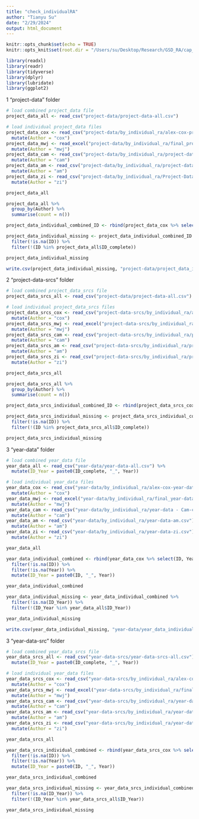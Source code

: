 ```yaml
---
title: "check_individualRA"
author: "Tianyu Su"
date: "2/29/2024"
output: html_document
---
```

```r
knitr::opts_chunk$set(echo = TRUE)
knitr::opts_knit$set(root.dir = "/Users/su/Desktop/Research/GSD_RA/cap_cost/cap-cost-error")
```

```r

library(readxl)
library(readr)
library(tidyverse)
library(dplyr)
library(lubridate)
library(ggplot2)

```

1 "project-data" folder
```r

# load combined project_data file
project_data_all <- read_csv("project-data/project-data-all.csv")

# load individual project_data files
project_data_cox <- read_csv("project-data/by_individual_ra/alex-cox-project-data.csv") %>%
  mutate(Author = "cox")
project_data_mwj <- read_excel("project-data/by_individual_ra/final_project-data_mwj.xlsx") %>%
  mutate(Author = "mwj")
project_data_cam <- read_csv("project-data/by_individual_ra/project-data - Cam-current.csv") %>%
  mutate(Author = "cam")
project_data_am <- read_csv("project-data/by_individual_ra/project-data-am.csv") %>%
  mutate(Author = "am")
project_data_zi <- read_csv("project-data/by_individual_ra/Project-Data-zi.csv") %>%
  mutate(Author = "zi")

```

```r

project_data_all

project_data_all %>%
  group_by(Author) %>%
  summarise(count = n())

```

```r

project_data_individual_combined_ID <- rbind(project_data_cox %>% select(ID, Author), project_data_mwj %>% select(ID, Author), project_data_cam %>% select(ID, Author), project_data_am %>% select(ID, Author), project_data_zi %>% select(ID, Author))

project_data_individual_missing <- project_data_individual_combined_ID %>%
  filter(!is.na(ID)) %>%
  filter(!(ID %in% project_data_all$ID_complete))

project_data_individual_missing

write.csv(project_data_individual_missing, "project-data/project_data_individual_missing.csv")

```

2 "project-data-srcs" folder
```r

# load combined project_data_srcs file
project_data_srcs_all <- read_csv("project-data/project-data-all.csv")

# load individual project_data_srcs files
project_data_srcs_cox <- read_csv("project-data-srcs/by_individual_ra/alex-cox-project-sources.csv") %>%
  mutate(Author = "cox")
project_data_srcs_mwj <- read_excel("project-data-srcs/by_individual_ra/final_project-data-srcs_mwj.xlsx") %>%
  mutate(Author = "mwj")
project_data_srcs_cam <- read_csv("project-data-srcs/by_individual_ra/project-data-srcs - Cam-current.csv") %>%
  mutate(Author = "cam")
project_data_srcs_am <- read_csv("project-data-srcs/by_individual_ra/project-data-srcs-am.csv") %>%
  mutate(Author = "am")
project_data_srcs_zi <- read_csv("project-data-srcs/by_individual_ra/project-data-srcs-zi.csv") %>%
  mutate(Author = "zi")

```

```r

project_data_srcs_all

project_data_srcs_all %>%
  group_by(Author) %>%
  summarise(count = n())

```

```r

project_data_srcs_individual_combined_ID <- rbind(project_data_srcs_cox %>% select(ID, Author), project_data_srcs_mwj %>% select(ID, Author), project_data_srcs_cam %>% select(ID, Author), project_data_srcs_am %>% select(ID, Author), project_data_srcs_zi %>% select(ID, Author))

project_data_srcs_individual_missing <- project_data_srcs_individual_combined_ID %>%
  filter(!is.na(ID)) %>%
  filter(!(ID %in% project_data_srcs_all$ID_complete))

project_data_srcs_individual_missing

```

3 "year-data" folder
```r

# load combined year_data file
year_data_all <- read_csv("year-data/year-data-all.csv") %>%
  mutate(ID_Year = paste0(ID_complete, "_", Year))

# load individual year_data files
year_data_cox <- read_csv("year-data/by_individual_ra/alex-cox-year-data.csv") %>%
  mutate(Author = "cox")
year_data_mwj <- read_excel("year-data/by_individual_ra/final_year-data_mwj.xlsx") %>%
  mutate(Author = "mwj")
year_data_cam <- read_csv("year-data/by_individual_ra/year-data - Cam-current.csv") %>%
  mutate(Author = "cam")
year_data_am <- read_csv("year-data/by_individual_ra/year-data-am.csv") %>%
  mutate(Author = "am")
year_data_zi <- read_csv("year-data/by_individual_ra/year-data-zi.csv") %>%
  mutate(Author = "zi")

```

```r

year_data_all

year_data_individual_combined <- rbind(year_data_cox %>% select(ID, Year, Author), year_data_mwj %>% select(ID, Year, Author), year_data_cam %>% select(ID, Year, Author), year_data_am %>% select(ID, Year, Author), year_data_zi %>% select(ID, Year, Author)) %>%
  filter(!is.na(ID)) %>%
  filter(!is.na(Year)) %>%
  mutate(ID_Year = paste0(ID, "_", Year))

year_data_individual_combined

year_data_individual_missing <- year_data_individual_combined %>%
  filter(!is.na(ID_Year)) %>%
  filter(!(ID_Year %in% year_data_all$ID_Year))

year_data_individual_missing

write.csv(year_data_individual_missing, "year-data/year_data_individual_missing.csv")

```

3 "year-data-src" folder
```r

# load combined year_data_srcs file
year_data_srcs_all <- read_csv("year-data-srcs/year-data-srcs-all.csv") %>%
  mutate(ID_Year = paste0(ID_complete, "_", Year))

# load individual year_data files
year_data_srcs_cox <- read_csv("year-data-srcs/by_individual_ra/alex-cox-year-sources.csv") %>%
  mutate(Author = "cox")
year_data_srcs_mwj <- read_excel("year-data-srcs/by_individual_ra/final_year-data-srcs_mwj.xlsx") %>%
  mutate(Author = "mwj")
year_data_srcs_cam <- read_csv("year-data-srcs/by_individual_ra/year-data-srcs - Cam - current.csv") %>%
  mutate(Author = "cam")
year_data_srcs_am <- read_csv("year-data-srcs/by_individual_ra/year-data-srcs-am.csv") %>%
  mutate(Author = "am")
year_data_srcs_zi <- read_csv("year-data-srcs/by_individual_ra/year-data-srcs-zi.csv") %>%
  mutate(Author = "zi")

```

```r

year_data_srcs_all

year_data_srcs_individual_combined <- rbind(year_data_srcs_cox %>% select(ID, Year, Author), year_data_srcs_mwj %>% select(ID, Year, Author), year_data_srcs_cam %>% select(ID, Year, Author), year_data_srcs_am %>% select(ID, Year, Author), year_data_srcs_zi %>% select(ID, Year, Author)) %>%
  filter(!is.na(ID)) %>%
  filter(!is.na(Year)) %>%
  mutate(ID_Year = paste0(ID, "_", Year))

year_data_srcs_individual_combined

year_data_srcs_individual_missing <- year_data_srcs_individual_combined %>%
  filter(!is.na(ID_Year)) %>%
  filter(!(ID_Year %in% year_data_srcs_all$ID_Year))

year_data_srcs_individual_missing

```

